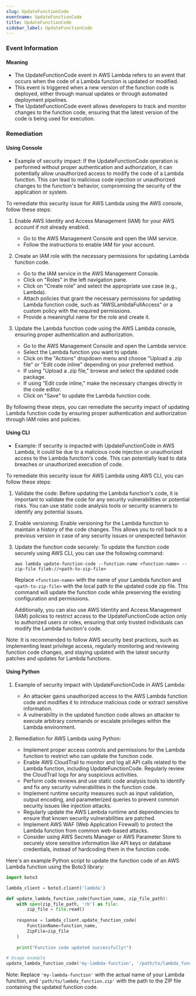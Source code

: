 ```yaml
--- 
slug: UpdateFunctionCode
eventname: UpdateFunctionCode
title: UpdateFunctionCode
sidebar_label: UpdateFunctionCode
---
```

                       
### Event Information

#### Meaning

- The UpdateFunctionCode event in AWS Lambda refers to an event that occurs when the code of a Lambda function is updated or modified.
- This event is triggered when a new version of the function code is deployed, either through manual updates or through automated deployment pipelines.
- The UpdateFunctionCode event allows developers to track and monitor changes to the function code, ensuring that the latest version of the code is being used for execution.

### Remediation

#### Using Console

- Example of security impact: If the UpdateFunctionCode operation is performed without proper authentication and authorization, it can potentially allow unauthorized access to modify the code of a Lambda function. This can lead to malicious code injection or unauthorized changes to the function's behavior, compromising the security of the application or system.

To remediate this security issue for AWS Lambda using the AWS console, follow these steps:

1. Enable AWS Identity and Access Management (IAM) for your AWS account if not already enabled.
   - Go to the AWS Management Console and open the IAM service.
   - Follow the instructions to enable IAM for your account.

2. Create an IAM role with the necessary permissions for updating Lambda function code.
   - Go to the IAM service in the AWS Management Console.
   - Click on "Roles" in the left navigation pane.
   - Click on "Create role" and select the appropriate use case (e.g., Lambda).
   - Attach policies that grant the necessary permissions for updating Lambda function code, such as "AWSLambdaFullAccess" or a custom policy with the required permissions.
   - Provide a meaningful name for the role and create it.

3. Update the Lambda function code using the AWS Lambda console, ensuring proper authentication and authorization.
   - Go to the AWS Management Console and open the Lambda service.
   - Select the Lambda function you want to update.
   - Click on the "Actions" dropdown menu and choose "Upload a .zip file" or "Edit code inline" depending on your preferred method.
   - If using "Upload a .zip file," browse and select the updated code package.
   - If using "Edit code inline," make the necessary changes directly in the code editor.
   - Click on "Save" to update the Lambda function code.

By following these steps, you can remediate the security impact of updating Lambda function code by ensuring proper authentication and authorization through IAM roles and policies.

#### Using CLI

- Example: If security is impacted with UpdateFunctionCode in AWS Lambda, it could be due to a malicious code injection or unauthorized access to the Lambda function's code. This can potentially lead to data breaches or unauthorized execution of code.

To remediate this security issue for AWS Lambda using AWS CLI, you can follow these steps:

1. Validate the code: Before updating the Lambda function's code, it is important to validate the code for any security vulnerabilities or potential risks. You can use static code analysis tools or security scanners to identify any potential issues.

2. Enable versioning: Enable versioning for the Lambda function to maintain a history of the code changes. This allows you to roll back to a previous version in case of any security issues or unexpected behavior.

3. Update the function code securely: To update the function code securely using AWS CLI, you can use the following command:

   ```
   aws lambda update-function-code --function-name <function-name> --zip-file fileb://<path-to-zip-file>
   ```

   Replace `<function-name>` with the name of your Lambda function and `<path-to-zip-file>` with the local path to the updated code zip file. This command will update the function code while preserving the existing configuration and permissions.

   Additionally, you can also use AWS Identity and Access Management (IAM) policies to restrict access to the UpdateFunctionCode action only to authorized users or roles, ensuring that only trusted individuals can modify the Lambda function's code.

Note: It is recommended to follow AWS security best practices, such as implementing least privilege access, regularly monitoring and reviewing function code changes, and staying updated with the latest security patches and updates for Lambda functions.

#### Using Python

1. Example of security impact with UpdateFunctionCode in AWS Lambda:
   - An attacker gains unauthorized access to the AWS Lambda function code and modifies it to introduce malicious code or extract sensitive information.
   - A vulnerability in the updated function code allows an attacker to execute arbitrary commands or escalate privileges within the Lambda environment.

2. Remediation for AWS Lambda using Python:
   - Implement proper access controls and permissions for the Lambda function to restrict who can update the function code.
   - Enable AWS CloudTrail to monitor and log all API calls related to the Lambda function, including UpdateFunctionCode. Regularly review the CloudTrail logs for any suspicious activities.
   - Perform code reviews and use static code analysis tools to identify and fix any security vulnerabilities in the function code.
   - Implement runtime security measures such as input validation, output encoding, and parameterized queries to prevent common security issues like injection attacks.
   - Regularly update the AWS Lambda runtime and dependencies to ensure that known security vulnerabilities are patched.
   - Implement AWS WAF (Web Application Firewall) to protect the Lambda function from common web-based attacks.
   - Consider using AWS Secrets Manager or AWS Parameter Store to securely store sensitive information like API keys or database credentials, instead of hardcoding them in the function code.

Here's an example Python script to update the function code of an AWS Lambda function using the Boto3 library:

```python
import boto3

lambda_client = boto3.client('lambda')

def update_lambda_function_code(function_name, zip_file_path):
    with open(zip_file_path, 'rb') as file:
        zip_file = file.read()
    
    response = lambda_client.update_function_code(
        FunctionName=function_name,
        ZipFile=zip_file
    )
    
    print("Function code updated successfully!")

# Usage example
update_lambda_function_code('my-lambda-function', '/path/to/lambda_function.zip')
```

Note: Replace `'my-lambda-function'` with the actual name of your Lambda function, and `'path/to/lambda_function.zip'` with the path to the ZIP file containing the updated function code.


 
